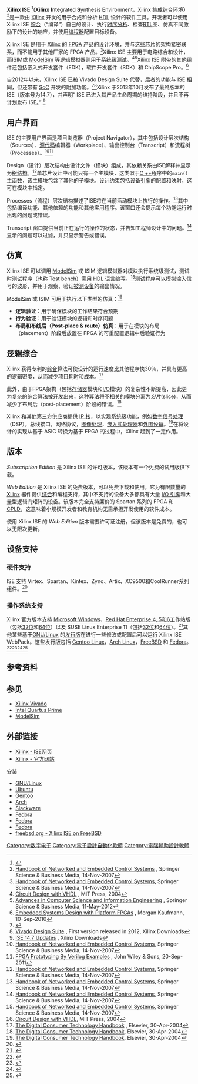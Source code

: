{{Rough translation|time=2020-07-17T14:57:26+00:00}}
{{Infobox software
| name = Xilinx ISE
| latest preview version = 
| license = [[共享軟體|共享軟體]]
| genre = [[電子設計自動化|EDA]]
| language = [[英语|英语]]
| size = 6.1 [[Gibibyte|GiB]]
| platform = 
| operating system = [[Red_Hat_Enterprise_Linux|RHEL]], [[SUSE_Linux_Enterprise_Desktop|SLED]], [[FreeBSD|FreeBSD]], [[Microsoft_Windows|Microsoft Windows]]
| programming language = 
| latest preview date = 
| latest release date = {{Start date and age|2013|10|23}}<ref name="lastrel"/>
| title = Xilinx ISE
| latest release version = 14.7<ref name="lastrel"/>
| discontinued = yes
| released = 
| developer = [[Xilinx|Xilinx]]
| author = 
| collapsible = 
| caption = 运行在 [[Windows_8|Windows 8]] 上的 Xilinx ISE WebPack 14.4
| website = {{URL|https://www.xilinx.com/products/design-tools/ise-design-suite.html}}
}} '''Xilinx ISE''' <ref name="xilinx_com-xug">{{Cite web|title=Foundation Series ISE 3.1i User Guide|url=http://www.xilinx.com/itp/3_1i/pdf/docs/xug/xug.pdf}}</ref>('''Xilinx''' '''I'''ntegrated '''S'''ynthesis '''E'''nvironment，Xilinx 集成[[逻辑综合|综合]]环境'''）''' <ref name="b1">[https://books.google.com/books?id=Qx0le9DoN88C&pg=PA333&dq=xilinx+ise&hl=en&sa=X#v=onepage&q=xilinx%20ise&f=false Handbook of Networked and Embedded Control Systems] {{Wayback|url=https://books.google.com/books?id=Qx0le9DoN88C&pg=PA333&dq=xilinx+ise&hl=en&sa=X#v=onepage&q=xilinx%20ise&f=false |date=20200728150203 }}, Springer Science & Business Media, 14-Nov-2007</ref>是一款由 [[赛灵思|Xilinx]] 开发的用于合成和分析 [[硬件描述语言|HDL]] 设计的软件工具。开发者可以使用 Xilinx ISE [[逻辑综合|综合]]（“编译”）自己的设计、执行[[静态时序分析|时序分析]]、检查[[寄存器传输级|RTL]]图、仿真不同激励下的设计的响应，并使用[[燒錄器|编程器]]配置目标设备。

Xilinx ISE 是用于 [[Xilinx|Xilinx]] 的 [[现场可编程逻辑门阵列|FPGA]] 产品的设计环境，并与这些芯片的架构紧密联系，而不能用于其他厂家的 FPGA 产品。<ref name="b1">[https://books.google.com/books?id=Qx0le9DoN88C&pg=PA333&dq=xilinx+ise&hl=en&sa=X#v=onepage&q=xilinx%20ise&f=false Handbook of Networked and Embedded Control Systems], Springer Science & Business Media, 14-Nov-2007</ref>Xilinx ISE 主要用于电路综合和设计，而ISIM或 [[模型模拟|ModelSim]] 等逻辑模拟器则用于系统级测试。<ref name="b2">[https://books.google.com/books?id=b5NEgENaEn4C&pg=PA317&dq=xilinx+ise&hl=en&sa=X#v=onepage&q=xilinx%20ise&f=false Circuit Design with VHDL] {{Wayback|url=https://books.google.com/books?id=b5NEgENaEn4C&pg=PA317&dq=xilinx+ise&hl=en&sa=X#v=onepage&q=xilinx%20ise&f=false |date=20220407010424 }}, MIT Press, 2004</ref><ref name="b6">[https://books.google.com/books?id=g21UYJNcK1sC&pg=PA349&dq=xilinx+ise&hl=en&sa=X#v=onepage&q=xilinx%20ise&f=false Advances in Computer Science and Information Engineering] {{Wayback|url=https://books.google.com/books?id=g21UYJNcK1sC&pg=PA349&dq=xilinx+ise&hl=en&sa=X#v=onepage&q=xilinx%20ise&f=false |date=20200728153617 }}, Springer Science & Business Media, 11-May-2012</ref>Xilinx ISE 附带的其他组件还包括嵌入式开发套件（EDK），软件开发套件（SDK）和 ChipScope Pro。<ref name="b4">[https://books.google.com/books?id=Ki7zs-Ex2d0C&pg=PA28&dq=xilinx+ise&hl=en&sa=X#v=onepage&q=xilinx%20ise&f=false Embedded Systems Design with Platform FPGAs] {{Wayback|url=https://books.google.com/books?id=Ki7zs-Ex2d0C&pg=PA28&dq=xilinx+ise&hl=en&sa=X#v=onepage&q=xilinx%20ise&f=false |date=20200810160928 }}, Morgan Kaufmann, 10-Sep-2010</ref>

自2012年以来，Xilinx ISE 已被 Vivado Design Suite 代替，后者的功能与 ISE 相同，但还带有 [[单片系统|SoC]] 开发的附加功能。<ref name="Xilinx-Inc-May-2012-10-K">{{Cite web|title=Xilinx Inc, Form 10-K, Annual Report, Filing Date May 25, 2012|url=http://edgar.secdatabase.com/1997/119312512249215/filing-main.htm|accessdate=May 6, 2018|publisher=secdatabase.com|archive-date=2022-02-01|archive-url=https://web.archive.org/web/20220201111938/http://edgar.secdatabase.com/1997/119312512249215/filing-main.htm}}</ref><ref>[http://www.xilinx.com/support/download/index.html/content/xilinx/en/downloadNav/vivado-design-tools/v2012_2---14_2.html Vivado Design Suite] {{Wayback|url=http://www.xilinx.com/support/download/index.html/content/xilinx/en/downloadNav/vivado-design-tools/v2012_2---14_2.html |date=20220201111846 }}, First version released in 2012, Xilinx Downloads</ref>Xilinx 于2013年10月发布了最终版本的 ISE（版本号为14.7），并声明“ ISE 已进入其产品生命周期的维持阶段，并且不再计划发布 ISE。” <ref name="lastrel">[http://www.xilinx.com/support/download/index.html/content/xilinx/en/downloadNav/design-tools.html ISE 14.7 Updates] {{Wayback|url=http://www.xilinx.com/support/download/index.html/content/xilinx/en/downloadNav/design-tools.html |date=20220506174943 }}, Xilinx Downloads</ref>

== 用户界面 ==
ISE 的主要用户界面是项目浏览器（Project Navigator），其中包括设计层次结构（Sources）、[[源代码|源代码]]编辑器（Workplace）、输出控制台（Transcript）和流程树（Processes）。<ref name="b1">[https://books.google.com/books?id=Qx0le9DoN88C&pg=PA333&dq=xilinx+ise&hl=en&sa=X#v=onepage&q=xilinx%20ise&f=false Handbook of Networked and Embedded Control Systems], Springer Science & Business Media, 14-Nov-2007</ref><ref name="b3">[https://books.google.com/books?id=z8XhRwmWpeQC&pg=PT37&dq=xilinx+ise&hl=en&sa=X#v=onepage&q=xilinx%20ise&f=false FPGA Prototyping By Verilog Examples] {{Wayback|url=https://books.google.com/books?id=z8XhRwmWpeQC&pg=PT37&dq=xilinx+ise&hl=en&sa=X#v=onepage&q=xilinx%20ise&f=false |date=20200812044904 }}, John Wiley & Sons, 20-Sep-2011</ref>

Design（设计）层次结构由设计文件（模块）组成，其依赖关系由ISE解释并显示为[[樹狀結構|树结构]]。<ref name="b1">[https://books.google.com/books?id=Qx0le9DoN88C&pg=PA333&dq=xilinx+ise&hl=en&sa=X#v=onepage&q=xilinx%20ise&f=false Handbook of Networked and Embedded Control Systems], Springer Science & Business Media, 14-Nov-2007</ref>单芯片设计中可能只有一个主模块，这类似于[[C++|C ++]]程序中的<code>main()</code>主函数，该主模块包含了其他的子模块。设计约束包括设备[[引脚|引脚]]的配置和映射，这可在模块中指定。

Processes（流程）层次结构描述了ISE将在当前活动模块上执行的操作。<ref name="b1">[https://books.google.com/books?id=Qx0le9DoN88C&pg=PA333&dq=xilinx+ise&hl=en&sa=X#v=onepage&q=xilinx%20ise&f=false Handbook of Networked and Embedded Control Systems], Springer Science & Business Media, 14-Nov-2007</ref>其中包括编译功能、其他依赖的功能和其他实用程序。该窗口还会提示每个功能运行时出现的问题或错误。

Transcript 窗口提供当前正在运行的操作的状态，并告知工程师设计中的问题。<ref name="b1">[https://books.google.com/books?id=Qx0le9DoN88C&pg=PA333&dq=xilinx+ise&hl=en&sa=X#v=onepage&q=xilinx%20ise&f=false Handbook of Networked and Embedded Control Systems], Springer Science & Business Media, 14-Nov-2007</ref>显示的问题可以过滤，并只显示警告或错误。

== 仿真 ==
Xilinx ISE 可以调用 [[ModelSim|ModelSim]] 或 ISIM 逻辑模拟器对模块执行系统级测试，测试时测试程序（也称 Test bench）需用 [[硬件描述语言|HDL 语言]]编写。<ref name="b1">[https://books.google.com/books?id=Qx0le9DoN88C&pg=PA333&dq=xilinx+ise&hl=en&sa=X#v=onepage&q=xilinx%20ise&f=false Handbook of Networked and Embedded Control Systems], Springer Science & Business Media, 14-Nov-2007</ref>测试程序可以模拟输入信号的波形，并用于观察、验证[[被测器件|被测设备]]的输出情况。

[[ModelSim|ModelSim]] 或 ISIM 可用于执行以下类型的仿真：<ref name="b2">[https://books.google.com/books?id=b5NEgENaEn4C&pg=PA317&dq=xilinx+ise&hl=en&sa=X#v=onepage&q=xilinx%20ise&f=false Circuit Design with VHDL], MIT Press, 2004</ref>

* '''逻辑验证'''：用于确保模块的工作结果符合预期
* '''行为验证'''：用于验证模块的逻辑和时序问题
* '''布局和布线后（Post-place & route）仿真'''：用于在模块的布局（placement）阶段后放置在 FPGA 的可重配置逻辑中后验证行为

== 逻辑综合 ==
Xilinx 获得专利的[[逻辑综合|综合]]算法可使设计的运行速度比其他程序快30％，并具有更高的逻辑密度，从而减少项目耗时和成本。<ref name="b5">[https://books.google.com/books?id=dswWzEZuMRQC&pg=PA546&dq=xilinx+ise&hl=en&sa=X#v=onepage&q=xilinx%20ise&f=false The Digital Consumer Technology Handbook] {{Wayback|url=https://books.google.com/books?id=dswWzEZuMRQC&pg=PA546&dq=xilinx+ise&hl=en&sa=X#v=onepage&q=xilinx%20ise&f=false |date=20200921033115 }}, Elsevier, 30-Apr-2004</ref>

此外，由于FPGA架构（包括[[存储器|存储器]]模块和[[I/O|I/O]]模块）的复杂性不断提高，因此更为复杂的综合算法被开发出来，这种算法将不相关的模块分离为''分片''(slice)，从而减少了布局后（post-placement）阶段的错误。<ref name="b5">[https://books.google.com/books?id=dswWzEZuMRQC&pg=PA546&dq=xilinx+ise&hl=en&sa=X#v=onepage&q=xilinx%20ise&f=false The Digital Consumer Technology Handbook], Elsevier, 30-Apr-2004</ref>

Xilinx 和其他第三方供应商提供 [[半导体IP核|IP 核]]，以实现系统级功能，例如[[数字信号处理|数字信号处理]] （DSP），总线接口，网络协议，[[图像处理|图像处理]]，[[软核微处理器|嵌入式处理器]]和[[外围设备|外围设备]]。<ref name="b5">[https://books.google.com/books?id=dswWzEZuMRQC&pg=PA546&dq=xilinx+ise&hl=en&sa=X#v=onepage&q=xilinx%20ise&f=false The Digital Consumer Technology Handbook], Elsevier, 30-Apr-2004</ref>在将设计的实现从基于 ASIC 转换为基于 FPGA 的过程中，Xilinx 起到了一定作用。

== 版本 ==
''Subscription Edition'' 是 Xilinx ISE 的许可版本，该版本有一个免费的试用版供下载。

''Web Edition'' 是 Xilinx ISE 的免费版本，可以免费下载和使用。它为有限数量的 [[赛灵思|Xilinx]] 器件提供[[逻辑综合|综合]]和编程支持，其中不支持的设备大多都具有大量 [[I/O|I/O 引脚]]和大量型逻辑门矩阵的设备。该版本完全支持廉价的 Spartan 系列的 FPGA 和 [[CPLD|CPLD]]，这意味着小规模开发者和教育机构无需承担开发使用的软件成本。

使用 Xilinx ISE 的 ''Web Edition'' 版本需要许可证注册，但该版本是免费的，也可以无限次更新。

== 设备支持 ==
=== 硬件支持 ===
ISE 支持 Virtex、Spartan、Kintex、Zynq、Artix、XC9500和CoolRunner系列组件。<ref name="xilinx_swmatrix">{{Cite web|title=ISE Design Suite Product Table|url=http://www.xilinx.com/publications/matrix/Software_matrix.pdf|accessdate=2020-03-08|archive-date=2021-06-12|archive-url=https://web.archive.org/web/20210612112217/https://www.xilinx.com/publications/matrix/Software_matrix.pdf}}</ref>

=== 操作系统支持 ===
Xilinx 官方版本支持 [[Microsoft_Windows|Microsoft Windows]]、[[Red_Hat_Enterprise_Linux|Red Hat Enterprise 4, 5和6]]工作站版（包括[[32位元|32位]]和[[64位元|64位]]）以及 SUSE Linux Enterprise 11（包括[[32位元|32位]]和[[64位元|64位]]）。<ref>{{Cite book|title=ISE Design Suite 13: Release Notes Guide|date=2012-01-25|publisher=Xilinx, Inc.|location=Chapter 3: Architecture Support and Requirements|pages=50|url=http://www.xilinx.com/support/documentation/sw_manuals/xilinx13_4/irn.pdf|access-date=2020-07-17|archive-date=2022-01-19|archive-url=https://web.archive.org/web/20220119215632/http://www.xilinx.com/support/documentation/sw_manuals/xilinx13_4/irn.pdf}}</ref>其他某些基于[[Linux|GNU/Linux]] 的[[Linux发行版|发行版]]在进行一些修改或配置后可以运行 Xilinx ISE WebPack。这些发行版包括 [[Gentoo_Linux|Gentoo Linux]]，[[Arch_Linux|Arch Linux]]，[[FreeBSD|FreeBSD]] 和 [[Fedora|Fedora]]。<ref>{{Cite web|title=Xilinx ISE Webpack 11|url=http://en.gentoo-wiki.com/wiki/Xilinx_ISE_Webpack_11|accessdate=8 May 2012|work=Gentoo Wiki|publisher=Gentoo Community|archiveurl=https://web.archive.org/web/20121007031000/http://en.gentoo-wiki.com/wiki/Xilinx_ISE_Webpack_11|archivedate=2012-10-07|dead-url=no}}</ref><ref>{{Cite web|title=Xilinx ISE WebPACK|url=https://wiki.archlinux.org/index.php/Xilinx_ISE_WebPACK|accessdate=8 May 2012|work=Arch Wiki|publisher=Arch Community|archive-date=2021-04-20|archive-url=https://web.archive.org/web/20210420034259/https://wiki.archlinux.org/index.php/Xilinx_ISE_WebPACK}}</ref><ref>{{Cite web|title=Installed Xilinx ISE WebPack 12.1 on Fedora 12 x86_64|url=http://whats.all.this.brouhaha.com/2010/07/15/installed-xilinx-ise-webpack-12-1-on-fedora-12-x86_64/|accessdate=8 May 2012|work=What's All This Brouhaha?|publisher=Wordpress|archiveurl=https://web.archive.org/web/20110303010641/http://whats.all.this.brouhaha.com/2010/07/15/installed-xilinx-ise-webpack-12-1-on-fedora-12-x86_64/|archivedate=2011-03-03|dead-url=no}}</ref><ref>{{Cite web|title=Working with Xilinx FPGAs on FreeBSD|url=http://wiki.freebsd.org/FreeBSD_Xilinx|accessdate=8 May 2012|author=Koszek|first=Wojciech|publisher=FreeBSD|archive-date=2012-04-13|archive-url=https://web.archive.org/web/20120413201851/http://wiki.freebsd.org/FreeBSD_Xilinx}}</ref>

== 参考资料 ==
<references/>

== 参见 ==

* [[Xilinx_Vivado|Xilinx Vivado]]
* [[Altera_Quartus|Intel Quartus Prime]]
* [[ModelSim|ModelSim]]

== 外部链接 ==

* [https://www.xilinx.com/products/design-tools/ise-design-suite.html Xilinx - ISE网页] {{Wayback|url=https://www.xilinx.com/products/design-tools/ise-design-suite.html |date=20220409235554 }} 
* [http://www.xilinx.com/ Xilinx - 官方网站] {{Wayback|url=http://www.xilinx.com/ |date=20060509060650 }} 

安装 

* [http://www.xilinx.com/support/answers/20944.htm GNU/Linux] {{Wayback|url=http://www.xilinx.com/support/answers/20944.htm |date=20140908153249 }}
* [https://help.ubuntu.com/community/XilinxISE Ubuntu] {{Wayback|url=https://help.ubuntu.com/community/XilinxISE |date=20200717141542 }}
* [https://web.archive.org/web/20121007031000/http://en.gentoo-wiki.com/wiki/Xilinx_ISE_Webpack_11 Gentoo]
* [https://wiki.archlinux.org/index.php/Xilinx_ISE_WebPACK Arch] {{Wayback|url=https://wiki.archlinux.org/index.php/Xilinx_ISE_WebPACK |date=20210420034259 }}
* [http://forums.xilinx.com/t5/Archived-ISE-issues/ISE-Webpack-10-1-on-Slackware-12-0-Linux/td-p/10630 Slackware]
* [https://web.archive.org/web/20110303010641/http://whats.all.this.brouhaha.com/2010/07/15/installed-xilinx-ise-webpack-12-1-on-fedora-12-x86_64/ Fedora]
* [http://forums.fedoraforum.org/showthread.php?t=238932 Fedora]
* [http://www.fedoraforum.org/forum/showthread.php?p=1427402 Fedora] {{Wayback|url=http://www.fedoraforum.org/forum/showthread.php?p=1427402 |date=20160304074623 }}
* [http://wiki.freebsd.org/FreeBSD_Xilinx freebsd.org - Xilinx ISE on FreeBSD] {{Wayback|url=http://wiki.freebsd.org/FreeBSD_Xilinx |date=20120413201851 }}

{{可编程逻辑设备}}

[[Category:数字电子|Category:数字电子]]
[[Category:電子設計自動化軟體|Category:電子設計自動化軟體]]
[[Category:電腦輔助設計軟體|Category:電腦輔助設計軟體]]